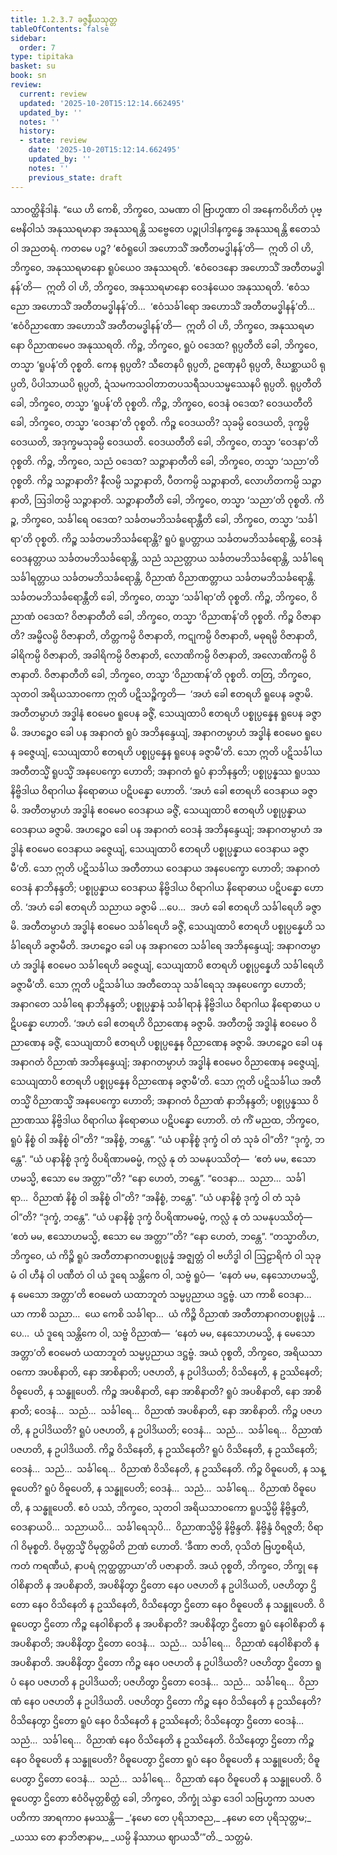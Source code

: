 ```yaml
---
title: 1.2.3.7 ခဇ္ဇနီယသုတ္တ
tableOfContents: false
sidebar:
  order: 7
type: tipitaka
basket: su
book: sn
review:
  current: review
  updated: '2025-10-20T15:12:14.662495'
  updated_by: ''
  notes: ''
  history:
  - state: review
    date: '2025-10-20T15:12:14.662495'
    updated_by: ''
    notes: ''
    previous_state: draft
---
```



<DynamicBreadcrumb />


<ReviewStatus review={frontmatter.review} showDetails={true} />

<HypothesisAnnotation frontmatter={frontmatter} />

<Division number="79" book="sn" e="ch" v="18" p="291">

<Paragraph number="407" book="sn">
သာဝတ္ထိနိဒါနံ. “ယေ ဟိ ကေစိ, ဘိက္ခဝေ, သမဏာ ဝါ ဗြာဟ္မဏာ ဝါ အနေကဝိဟိတံ ပုဗ္ဗေနိဝါသံ အနုဿရမာနာ အနုဿရန္တိ သဗ္ဗေတေ ပဉ္စုပါဒါနက္ခန္ဓေ အနုဿရန္တိ ဧတေသံ ဝါ အညတရံ. ကတမေ ပဉ္စ? ‘ဧဝံရူပေါ အဟောသိံ အတီတမဒ္ဓါနန်’တိ—  ဣတိ ဝါ ဟိ, ဘိက္ခဝေ, အနုဿရမာနော ရူပံယေဝ အနုဿရတိ. ‘ဧဝံဝေဒနော အဟောသိံ အတီတမဒ္ဓါနန်’တိ—  ဣတိ ဝါ ဟိ, ဘိက္ခဝေ, အနုဿရမာနော ဝေဒနံယေဝ အနုဿရတိ. ‘ဧဝံသညော အဟောသိံ အတီတမဒ္ဓါနန်’တိ…  ‘ဧဝံသင်္ခါရော အဟောသိံ အတီတမဒ္ဓါနန်’တိ…  ‘ဧဝံဝိညာဏော အဟောသိံ အတီတမဒ္ဓါနန်’တိ—  ဣတိ ဝါ ဟိ, ဘိက္ခဝေ, အနုဿရမာနော ဝိညာဏမေဝ အနုဿရတိ.
</Paragraph>

<Paragraph number="408" book="sn">
ကိဉ္စ, ဘိက္ခဝေ, ရူပံ ဝဒေထ? ရုပ္ပတီတိ ခေါ, ဘိက္ခဝေ, တသ္မာ ‘ရူပန်’တိ ဝုစ္စတိ. ကေန ရုပ္ပတိ? သီတေနပိ ရုပ္ပတိ, ဥဏှေနပိ ရုပ္ပတိ, ဇိဃစ္ဆာယပိ ရုပ္ပတိ, ပိပါသာယပိ ရုပ္ပတိ, ဍံသမကသဝါတာတပသရီသပသမ္ဖဿေနပိ ရုပ္ပတိ. ရုပ္ပတီတိ ခေါ, ဘိက္ခဝေ, တသ္မာ ‘ရူပန်’တိ ဝုစ္စတိ.
</Paragraph>

<Paragraph number="409" book="sn">
ကိဉ္စ, ဘိက္ခဝေ, ဝေဒနံ ဝဒေထ? ဝေဒယတီတိ ခေါ, ဘိက္ခဝေ, တသ္မာ ‘ဝေဒနာ’တိ ဝုစ္စတိ. ကိဉ္စ ဝေဒယတိ? သုခမ္ပိ ဝေဒယတိ, ဒုက္ခမ္ပိ ဝေဒယတိ, အဒုက္ခမသုခမ္ပိ ဝေဒယတိ. ဝေဒယတီတိ ခေါ, ဘိက္ခဝေ, တသ္မာ ‘ဝေဒနာ’တိ ဝုစ္စတိ.
</Paragraph>

<Paragraph number="410" book="sn">
ကိဉ္စ, ဘိက္ခဝေ, သညံ ဝဒေထ? သဉ္ဇာနာတီတိ ခေါ, ဘိက္ခဝေ, တသ္မာ ‘သညာ’တိ ဝုစ္စတိ. ကိဉ္စ သဉ္ဇာနာတိ? နီလမ္ပိ သဉ္ဇာနာတိ, ပီတကမ္ပိ သဉ္ဇာနာတိ, လောဟိတကမ္ပိ သဉ္ဇာနာတိ, ဩဒါတမ္ပိ သဉ္ဇာနာတိ. သဉ္ဇာနာတီတိ ခေါ, ဘိက္ခဝေ, တသ္မာ ‘သညာ’တိ ဝုစ္စတိ.
</Paragraph>

<Paragraph number="411" book="sn">
ကိဉ္စ, ဘိက္ခဝေ, သင်္ခါရေ ဝဒေထ? သင်္ခတမဘိသင်္ခရောန္တီတိ ခေါ, ဘိက္ခဝေ, တသ္မာ ‘သင်္ခါရာ’တိ ဝုစ္စတိ. ကိဉ္စ သင်္ခတမဘိသင်္ခရောန္တိ? ရူပံ ရူပတ္တာယ သင်္ခတမဘိသင်္ခရောန္တိ, ဝေဒနံ ဝေဒနတ္တာယ သင်္ခတမဘိသင်္ခရောန္တိ, သညံ သညတ္တာယ သင်္ခတမဘိသင်္ခရောန္တိ, သင်္ခါရေ သင်္ခါရတ္တာယ သင်္ခတမဘိသင်္ခရောန္တိ, ဝိညာဏံ ဝိညာဏတ္တာယ သင်္ခတမဘိသင်္ခရောန္တိ. သင်္ခတမဘိသင်္ခရောန္တီတိ ခေါ, ဘိက္ခဝေ, တသ္မာ ‘သင်္ခါရာ’တိ ဝုစ္စတိ.
</Paragraph>

<Paragraph number="412" book="sn">
ကိဉ္စ, ဘိက္ခဝေ, ဝိညာဏံ ဝဒေထ? ဝိဇာနာတီတိ ခေါ, ဘိက္ခဝေ, တသ္မာ ‘ဝိညာဏန်’တိ ဝုစ္စတိ. ကိဉ္စ ဝိဇာနာတိ? အမ္ဗိလမ္ပိ ဝိဇာနာတိ, တိတ္တကမ္ပိ ဝိဇာနာတိ, ကဋုကမ္ပိ ဝိဇာနာတိ, မဓုရမ္ပိ ဝိဇာနာတိ, ခါရိကမ္ပိ ဝိဇာနာတိ, အခါရိကမ္ပိ ဝိဇာနာတိ, လောဏိကမ္ပိ ဝိဇာနာတိ, အလောဏိကမ္ပိ ဝိဇာနာတိ. ဝိဇာနာတီတိ ခေါ, ဘိက္ခဝေ, တသ္မာ ‘ဝိညာဏန်’တိ ဝုစ္စတိ.
</Paragraph>

<Paragraph number="413" book="sn">
တတြ, ဘိက္ခဝေ, သုတဝါ အရိယသာဝကော ဣတိ ပဋိသဉ္စိက္ခတိ—  ‘အဟံ ခေါ ဧတရဟိ ရူပေန ခဇ္ဇာမိ. အတီတမ္ပာဟံ အဒ္ဓါနံ ဧဝမေဝ ရူပေန ခဇ္ဇိံ, သေယျထာပိ ဧတရဟိ ပစ္စုပ္ပန္နေန ရူပေန ခဇ္ဇာမိ. အဟဉ္စေဝ ခေါ ပန အနာဂတံ ရူပံ အဘိနန္ဒေယျံ, အနာဂတမ္ပာဟံ အဒ္ဓါနံ ဧဝမေဝ ရူပေန ခဇ္ဇေယျံ, သေယျထာပိ ဧတရဟိ ပစ္စုပ္ပန္နေန ရူပေန ခဇ္ဇာမီ’တိ. သော ဣတိ ပဋိသင်္ခါယ အတီတသ္မိံ ရူပသ္မိံ အနပေက္ခော ဟောတိ; အနာဂတံ ရူပံ နာဘိနန္ဒတိ; ပစ္စုပ္ပန္နဿ ရူပဿ နိဗ္ဗိဒါယ ဝိရာဂါယ နိရောဓာယ ပဋိပန္နော ဟောတိ.
</Paragraph>

<Paragraph number="414" book="sn">
‘အဟံ ခေါ ဧတရဟိ ဝေဒနာယ ခဇ္ဇာမိ. အတီတမ္ပာဟံ အဒ္ဓါနံ ဧဝမေဝ ဝေဒနာယ ခဇ္ဇိံ, သေယျထာပိ ဧတရဟိ ပစ္စုပ္ပန္နာယ ဝေဒနာယ ခဇ္ဇာမိ. အဟဉ္စေဝ ခေါ ပန အနာဂတံ ဝေဒနံ အဘိနန္ဒေယျံ; အနာဂတမ္ပာဟံ အဒ္ဓါနံ ဧဝမေဝ ဝေဒနာယ ခဇ္ဇေယျံ, သေယျထာပိ ဧတရဟိ ပစ္စုပ္ပန္နာယ ဝေဒနာယ ခဇ္ဇာမီ’တိ. သော ဣတိ ပဋိသင်္ခါယ အတီတာယ ဝေဒနာယ အနပေက္ခော ဟောတိ; အနာဂတံ ဝေဒနံ နာဘိနန္ဒတိ; ပစ္စုပ္ပန္နာယ ဝေဒနာယ နိဗ္ဗိဒါယ ဝိရာဂါယ နိရောဓာယ ပဋိပန္နော ဟောတိ.
</Paragraph>

<Paragraph number="415" book="sn">
‘အဟံ ခေါ ဧတရဟိ သညာယ ခဇ္ဇာမိ …ပေ…  အဟံ ခေါ ဧတရဟိ သင်္ခါရေဟိ ခဇ္ဇာမိ. အတီတမ္ပာဟံ အဒ္ဓါနံ ဧဝမေဝ သင်္ခါရေဟိ ခဇ္ဇိံ, သေယျထာပိ ဧတရဟိ ပစ္စုပ္ပန္နေဟိ သင်္ခါရေဟိ ခဇ္ဇာမီတိ. အဟဉ္စေဝ ခေါ ပန အနာဂတေ သင်္ခါရေ အဘိနန္ဒေယျံ; အနာဂတမ္ပာဟံ အဒ္ဓါနံ ဧဝမေဝ သင်္ခါရေဟိ ခဇ္ဇေယျံ, သေယျထာပိ ဧတရဟိ ပစ္စုပ္ပန္နေဟိ သင်္ခါရေဟိ ခဇ္ဇာမီ’တိ. သော ဣတိ ပဋိသင်္ခါယ အတီတေသု သင်္ခါရေသု အနပေက္ခော ဟောတိ; အနာဂတေ သင်္ခါရေ နာဘိနန္ဒတိ; ပစ္စုပ္ပန္နာနံ သင်္ခါရာနံ နိဗ္ဗိဒါယ ဝိရာဂါယ နိရောဓာယ ပဋိပန္နော ဟောတိ.
</Paragraph>

<Paragraph number="416" book="sn">
‘အဟံ ခေါ ဧတရဟိ ဝိညာဏေန ခဇ္ဇာမိ. အတီတမ္ပိ အဒ္ဓါနံ ဧဝမေဝ ဝိညာဏေန ခဇ္ဇိံ, သေယျထာပိ ဧတရဟိ ပစ္စုပ္ပန္နေန ဝိညာဏေန ခဇ္ဇာမိ. အဟဉ္စေဝ ခေါ ပန အနာဂတံ ဝိညာဏံ အဘိနန္ဒေယျံ; အနာဂတမ္ပာဟံ အဒ္ဓါနံ ဧဝမေဝ ဝိညာဏေန ခဇ္ဇေယျံ, သေယျထာပိ ဧတရဟိ ပစ္စုပ္ပန္နေန ဝိညာဏေန ခဇ္ဇာမီ’တိ. သော ဣတိ ပဋိသင်္ခါယ အတီတသ္မိံ ဝိညာဏသ္မိံ အနပေက္ခော ဟောတိ; အနာဂတံ ဝိညာဏံ နာဘိနန္ဒတိ; ပစ္စုပ္ပန္နဿ ဝိညာဏဿ နိဗ္ဗိဒါယ ဝိရာဂါယ နိရောဓာယ ပဋိပန္နော ဟောတိ.
</Paragraph>

<Paragraph number="417" book="sn">
တံ ကိံ မညထ, ဘိက္ခဝေ, ရူပံ နိစ္စံ ဝါ အနိစ္စံ ဝါ”တိ? “အနိစ္စံ, ဘန္တေ”. “ယံ ပနာနိစ္စံ ဒုက္ခံ ဝါ တံ သုခံ ဝါ”တိ? “ဒုက္ခံ, ဘန္တေ”. “ယံ ပနာနိစ္စံ ဒုက္ခံ ဝိပရိဏာမဓမ္မံ, ကလ္လံ နု တံ သမနုပဿိတုံ—  ‘ဧတံ မမ, ဧသောဟမသ္မိ, ဧသော မေ အတ္တာ’”တိ? “နော ဟေတံ, ဘန္တေ”. “ဝေဒနာ…  သညာ…  သင်္ခါရာ…  ဝိညာဏံ နိစ္စံ ဝါ အနိစ္စံ ဝါ”တိ? “အနိစ္စံ, ဘန္တေ”. “ယံ ပနာနိစ္စံ ဒုက္ခံ ဝါ တံ သုခံ ဝါ”တိ? “ဒုက္ခံ, ဘန္တေ”. “ယံ ပနာနိစ္စံ ဒုက္ခံ ဝိပရိဏာမဓမ္မံ, ကလ္လံ နု တံ သမနုပဿိတုံ—  ‘ဧတံ မမ, ဧသောဟမသ္မိ, ဧသော မေ အတ္တာ’”တိ? “နော ဟေတံ, ဘန္တေ”. “တသ္မာတိဟ, ဘိက္ခဝေ, ယံ ကိဉ္စိ ရူပံ အတီတာနာဂတပစ္စုပ္ပန္နံ အဇ္ဈတ္တံ ဝါ ဗဟိဒ္ဓါ ဝါ ဩဠာရိကံ ဝါ သုခုမံ ဝါ ဟီနံ ဝါ ပဏီတံ ဝါ ယံ ဒူရေ သန္တိကေ ဝါ, သဗ္ဗံ ရူပံ—  ‘နေတံ မမ, နေသောဟမသ္မိ, န မေသော အတ္တာ’တိ ဧဝမေတံ ယထာဘူတံ သမ္မပ္ပညာယ ဒဋ္ဌဗ္ဗံ. ယာ ကာစိ ဝေဒနာ…  ယာ ကာစိ သညာ…  ယေ ကေစိ သင်္ခါရာ…  ယံ ကိဉ္စိ ဝိညာဏံ အတီတာနာဂတပစ္စုပ္ပန္နံ …ပေ…  ယံ ဒူရေ သန္တိကေ ဝါ, သဗ္ဗံ ဝိညာဏံ—  ‘နေတံ မမ, နေသောဟမသ္မိ, န မေသော အတ္တာ’တိ ဧဝမေတံ ယထာဘူတံ သမ္မပ္ပညာယ ဒဋ္ဌဗ္ဗံ.
</Paragraph>

<Paragraph number="418" book="sn">
အယံ ဝုစ္စတိ, ဘိက္ခဝေ, အရိယသာဝကော အပစိနာတိ, နော အာစိနာတိ; ပဇဟတိ, န ဥပါဒိယတိ; ဝိသိနေတိ, န ဥဿိနေတိ; ဝိဓူပေတိ, န သန္ဓူပေတိ. ကိဉ္စ အပစိနာတိ, နော အာစိနာတိ? ရူပံ အပစိနာတိ, နော အာစိနာတိ; ဝေဒနံ…  သညံ…  သင်္ခါရေ…  ဝိညာဏံ အပစိနာတိ, နော အာစိနာတိ. ကိဉ္စ ပဇဟတိ, န ဥပါဒိယတိ? ရူပံ ပဇဟတိ, န ဥပါဒိယတိ; ဝေဒနံ…  သညံ…  သင်္ခါရေ…  ဝိညာဏံ ပဇဟတိ, န ဥပါဒိယတိ. ကိဉ္စ ဝိသိနေတိ, န ဥဿိနေတိ? ရူပံ ဝိသိနေတိ, န ဥဿိနေတိ; ဝေဒနံ…  သညံ…  သင်္ခါရေ…  ဝိညာဏံ ဝိသိနေတိ, န ဥဿိနေတိ. ကိဉ္စ ဝိဓူပေတိ, န သန္ဓူပေတိ? ရူပံ ဝိဓူပေတိ, န သန္ဓူပေတိ; ဝေဒနံ…  သညံ…  သင်္ခါရေ…  ဝိညာဏံ ဝိဓူပေတိ, န သန္ဓူပေတိ.
</Paragraph>

<Paragraph number="419" book="sn">
ဧဝံ ပဿံ, ဘိက္ခဝေ, သုတဝါ အရိယသာဝကော ရူပသ္မိမ္ပိ နိဗ္ဗိန္ဒတိ, ဝေဒနာယပိ…  သညာယပိ…  သင်္ခါရေသုပိ…  ဝိညာဏသ္မိမ္ပိ နိဗ္ဗိန္ဒတိ. နိဗ္ဗိန္ဒံ ဝိရဇ္ဇတိ; ဝိရာဂါ ဝိမုစ္စတိ. ဝိမုတ္တသ္မိံ ဝိမုတ္တမိတိ ဉာဏံ ဟောတိ. ‘ခီဏာ ဇာတိ, ဝုသိတံ ဗြဟ္မစရိယံ, ကတံ ကရဏီယံ, နာပရံ ဣတ္ထတ္တာယာ’တိ ပဇာနာတိ.
</Paragraph>

<Paragraph number="420" book="sn">
အယံ ဝုစ္စတိ, ဘိက္ခဝေ, ဘိက္ခု နေဝါစိနာတိ န အပစိနာတိ, အပစိနိတွာ ဌိတော နေဝ ပဇဟတိ န ဥပါဒိယတိ, ပဇဟိတွာ ဌိတော နေဝ ဝိသိနေတိ န ဥဿိနေတိ, ဝိသိနေတွာ ဌိတော နေဝ ဝိဓူပေတိ န သန္ဓူပေတိ. ဝိဓူပေတွာ ဌိတော ကိဉ္စ နေဝါစိနာတိ န အပစိနာတိ? အပစိနိတွာ ဌိတော ရူပံ နေဝါစိနာတိ န အပစိနာတိ; အပစိနိတွာ ဌိတော ဝေဒနံ…  သညံ…  သင်္ခါရေ…  ဝိညာဏံ နေဝါစိနာတိ န အပစိနာတိ. အပစိနိတွာ ဌိတော ကိဉ္စ နေဝ ပဇဟတိ န ဥပါဒိယတိ? ပဇဟိတွာ ဌိတော ရူပံ နေဝ ပဇဟတိ န ဥပါဒိယတိ; ပဇဟိတွာ ဌိတော ဝေဒနံ…  သညံ…  သင်္ခါရေ…  ဝိညာဏံ နေဝ ပဇဟတိ န ဥပါဒိယတိ. ပဇဟိတွာ ဌိတော ကိဉ္စ နေဝ ဝိသိနေတိ န ဥဿိနေတိ? ဝိသိနေတွာ ဌိတော ရူပံ နေဝ ဝိသိနေတိ န ဥဿိနေတိ; ဝိသိနေတွာ ဌိတော ဝေဒနံ…  သညံ…  သင်္ခါရေ…  ဝိညာဏံ နေဝ ဝိသိနေတိ န ဥဿိနေတိ. ဝိသိနေတွာ ဌိတော ကိဉ္စ နေဝ ဝိဓူပေတိ န သန္ဓူပေတိ? ဝိဓူပေတွာ ဌိတော ရူပံ နေဝ ဝိဓူပေတိ န သန္ဓူပေတိ; ဝိဓူပေတွာ ဌိတော ဝေဒနံ…  သညံ…  သင်္ခါရေ…  ဝိညာဏံ နေဝ ဝိဓူပေတိ န သန္ဓူပေတိ. ဝိဓူပေတွာ ဌိတော ဧဝံဝိမုတ္တစိတ္တံ ခေါ, ဘိက္ခဝေ, ဘိက္ခုံ သဲန္ဒာ ဒေဝါ သဗြဟ္မကာ သပဇာပတိကာ အာရကာဝ နမဿန္တိ—
</Paragraph>

<Paragraph number="421" type="verses" book="sn">
_‘နမော တေ ပုရိသာဇည,_  
_နမော တေ ပုရိသုတ္တမ;_  
_ယဿ တေ နာဘိဇာနာမ,_  
_ယမ္ပိ နိဿာယ ဈာယသီ’”တိ._  


</Paragraph>
</Division>

<Paragraph number="422" type="center" book="sn">
သတ္တမံ.
</Paragraph>